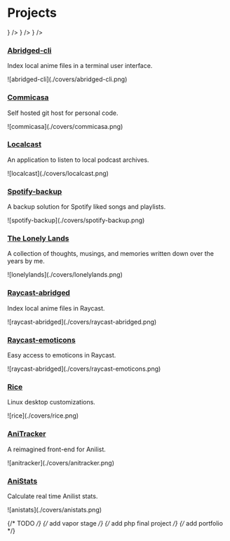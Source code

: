 
# Projects

<Cards>
  <Card
    title="Web"
    href="/projects/web"
    icon={
      <svg
        xmlns="http://www.w3.org/2000/svg"
        version="1.1"
        viewBox="-5.0 -10.0 110.0 135.0"
        fill="currentColor"
      >
        <path d="m79.859 79.781c7.625-7.6406 12.328-18.172 12.328-29.781s-4.7969-22.312-12.531-29.969h-0.015625c-7.625-7.5312-18.094-12.203-29.641-12.203s-22.016 4.6719-29.641 12.203l-0.015625 0.015625c-7.7344 7.6562-12.531 18.25-12.531 29.969s4.7969 22.312 12.531 29.969c7.625 7.5469 18.094 12.203 29.641 12.203s22.094-4.7031 29.719-12.281c0.046875-0.046875 0.09375-0.078125 0.125-0.125zm-9.125-6.25c2.5312-6.3281 4.0625-13.859 4.2344-21.969h14.047c-0.39062 9.75-4.3594 18.594-10.641 25.234-2.3594-1.2656-4.9062-2.3594-7.6406-3.2656zm-49.109 3.2656c-6.2812-6.6406-10.266-15.484-10.641-25.234h14.047c0.17188 8.1094 1.7031 15.656 4.2344 21.969-2.7188 0.90625-5.2812 2-7.6406 3.2656zm0-53.594c2.3594 1.2656 4.9062 2.3594 7.6406 3.2656-2.5312 6.3281-4.0625 13.859-4.2344 21.969h-14.047c0.39062-9.75 4.3594-18.594 10.641-25.234zm56.75 0c6.2812 6.6406 10.266 15.484 10.641 25.234h-14.047c-0.17188-8.1094-1.7031-15.656-4.2344-21.969 2.7188-0.90625 5.2812-2 7.6406-3.2656zm-6.5156 25.234h-20.297v-18.797c5.7031-0.125 11.203-0.90625 16.25-2.2969 2.4062 6 3.875 13.25 4.0469 21.078zm-20.297-21.922v-15.469c5.9688 0.75 11.281 5.7969 14.969 13.422-4.6562 1.2344-9.7188 1.9375-14.969 2.0469zm-3.125-15.469v15.469c-5.25-0.10938-10.312-0.8125-14.969-2.0469 3.6875-7.6094 9-12.656 14.969-13.422zm0 18.594v18.797h-20.297c0.17188-7.8438 1.6406-15.094 4.0469-21.078 5.0469 1.3906 10.547 2.1719 16.25 2.2969zm-20.297 21.922h20.297v18.797c-5.7031 0.125-11.203 0.90625-16.25 2.2969-2.4062-6-3.875-13.25-4.0469-21.078zm20.297 21.922v15.469c-5.9688-0.75-11.281-5.7969-14.969-13.422 4.6562-1.2344 9.7188-1.9375 14.969-2.0469zm3.125 15.469v-15.469c5.25 0.10938 10.312 0.8125 14.969 2.0469-3.6875 7.6094-9 12.656-14.969 13.422zm0-18.594v-18.797h20.297c-0.17188 7.8438-1.6406 15.094-4.0469 21.078-5.0469-1.3906-10.547-2.1719-16.25-2.2969zm24.469-49.453c-2.0312 1.0312-4.2188 1.9375-6.5469 2.7031-2.125-4.4531-4.7656-8.1719-7.7812-10.875 5.375 1.6875 10.234 4.5156 14.328 8.1719zm-45.516 2.6875c-2.3281-0.76562-4.5156-1.6562-6.5469-2.7031 4.0938-3.6719 8.9688-6.4844 14.328-8.1719-3.0156 2.7031-5.6562 6.4219-7.7812 10.875zm-6.5469 55.5c2.0312-1.0312 4.2188-1.9375 6.5469-2.7031 2.125 4.4531 4.7656 8.1719 7.7812 10.875-5.375-1.6875-10.234-4.5156-14.328-8.1719zm45.516-2.6875c2.3281 0.76562 4.5156 1.6562 6.5469 2.7031-4.0938 3.6719-8.9688 6.4844-14.328 8.1719 3.0156-2.7031 5.6562-6.4219 7.7812-10.875z" />
      </svg>
    }
  />
  <Card
    title="CLI"
    href="/projects/cli"
    icon={
      <svg
        viewBox="0 0 256 256"
        xmlns="http://www.w3.org/2000/svg"
        stroke="currentColor"
      >
        <polyline
          fill="none"
          points="80 96 120 128 80 160"
          stroke-linecap="round"
          stroke-linejoin="round"
          stroke-width="16"
        />
        <line
          stroke-linecap="round"
          stroke-linejoin="round"
          stroke-width="16"
          x1="136"
          x2="176"
          y1="160"
          y2="160"
        />
        <rect
          fill="none"
          height="160"
          rx="8.5"
          stroke-linecap="round"
          stroke-linejoin="round"
          stroke-width="16.97"
          width="192"
          x="32"
          y="48"
        />
      </svg>
    }
  />
  <Card
    title="Apps"
    href="/projects/apps"
    icon={
      <svg
        xmlns="http://www.w3.org/2000/svg"
        viewBox="0 0 24 30"
        x="0px"
        y="0px"
        fill="currentColor"
      >
        <path d="M11.32,4.5c0-1.516-1.233-2.75-2.75-2.75H4.5c-1.517,0-2.75,1.234-2.75,2.75v4.07c0,1.516,1.233,2.75,2.75,2.75h4.07c1.517,0,2.75-1.234,2.75-2.75V4.5Zm-1.5,4.07c0,.689-.561,1.25-1.25,1.25H4.5c-.689,0-1.25-.561-1.25-1.25V4.5c0-.689,.561-1.25,1.25-1.25h4.07c.689,0,1.25,.561,1.25,1.25v4.07Z" />
        <path d="M8.57,12.68H4.5c-1.517,0-2.75,1.234-2.75,2.75v4.07c0,1.516,1.233,2.75,2.75,2.75h4.07c1.517,0,2.75-1.234,2.75-2.75v-4.07c0-1.516-1.233-2.75-2.75-2.75Zm1.25,6.82c0,.689-.561,1.25-1.25,1.25H4.5c-.689,0-1.25-.561-1.25-1.25v-4.07c0-.689,.561-1.25,1.25-1.25h4.07c.689,0,1.25,.561,1.25,1.25v4.07Z" />
        <path d="M22.25,4.5c0-1.516-1.233-2.75-2.75-2.75h-4.07c-1.517,0-2.75,1.234-2.75,2.75v4.07c0,1.516,1.233,2.75,2.75,2.75h4.07c1.517,0,2.75-1.234,2.75-2.75V4.5Zm-1.5,4.07c0,.689-.561,1.25-1.25,1.25h-4.07c-.689,0-1.25-.561-1.25-1.25V4.5c0-.689,.561-1.25,1.25-1.25h4.07c.689,0,1.25,.561,1.25,1.25v4.07Z" />
        <path d="M17.465,12.68c-2.639,0-4.785,2.146-4.785,4.785s2.146,4.785,4.785,4.785,4.785-2.146,4.785-4.785-2.146-4.785-4.785-4.785Zm0,8.07c-1.812,0-3.285-1.474-3.285-3.285s1.474-3.285,3.285-3.285,3.285,1.474,3.285,3.285-1.474,3.285-3.285,3.285Z" />
      </svg>
    }
  />
</Cards>


### [Abridged-cli](https://github.com/blekmus/abridged-cli)
<p>Index local anime files in a terminal user interface.</p>
<div class="img-container">![abridged-cli](./covers/abridged-cli.png)</div>

### [Commicasa](https://git.dinil.dev/)
<p>Self hosted git host for personal code.</p>
<div class="img-container">![commicasa](./covers/commicasa.png)</div>

### [Localcast](https://github.com/blekmus/localcast)
<p>An application to listen to local podcast archives.</p>
<div class="img-container">![localcast](./covers/localcast.png)</div>

### [Spotify-backup](https://github.com/blekmus/spotify-backup)
<p>A backup solution for Spotify liked songs and playlists.</p>
<div class="img-container">![spotify-backup](./covers/spotify-backup.png)</div>

### [The Lonely Lands](https://github.com/blekmus/next-thelonelylands)
<p>A collection of thoughts, musings, and memories written down over the years by me.</p>
<div class="img-container">![lonelylands](./covers/lonelylands.png)</div>

### [Raycast-abridged](https://github.com/blekmus/raycast-abridged)
<p>Index local anime files in Raycast.</p>
<div class="img-container">![raycast-abridged](./covers/raycast-abridged.png)</div>

### [Raycast-emoticons](https://github.com/blekmus/raycast-emoticons)
<p>Easy access to emoticons in Raycast.</p>
<div class="img-container">![raycast-abridged](./covers/raycast-emoticons.png)</div>

### [Rice](https://github.com/blekmus/rice)
<p>Linux desktop customizations.</p>
<div class="img-container">![rice](./covers/rice.png)</div>

### [AniTracker](https://github.com/blekmus/anime-tracker-react)
<p>A reimagined front-end for Anilist.</p>
<div class="img-container">![anitracker](./covers/anitracker.png)</div>

### [AniStats](https://github.com/blekmus/next-anistats)
<p>Calculate real time Anilist stats.</p>
<div class="img-container">![anistats](./covers/anistats.png)</div>


{/* TODO */}
{/* add vapor stage */}
{/* add php final project */}
{/* add portfolio */}